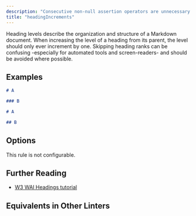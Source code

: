 ```yaml
---
description: "Consecutive non-null assertion operators are unnecessary."
title: "headingIncrements"
---
```



<RuleSummary plugin="md" rule="headingIncrements" />

Heading levels describe the organization and structure of a Markdown document.
When increasing the level of a heading from its parent, the level should only ever increment by one.
Skipping heading ranks can be confusing -especially for automated tools and screen-readers- and should be avoided where possible.

## Examples

<Tabs>
<TabItem label="❌ Incorrect">

```md
# A

### B
```

</TabItem>
<TabItem label="✅ Correct">

```md
# A

## B
```

</TabItem>
</Tabs>

## Options

This rule is not configurable.

## Further Reading

- [W3 WAI Headings tutorial](https://www.w3.org/WAI/tutorials/page-structure/headings)

## Equivalents in Other Linters

<RuleEquivalents pluginId="md" ruleId="headingIncrements" />
